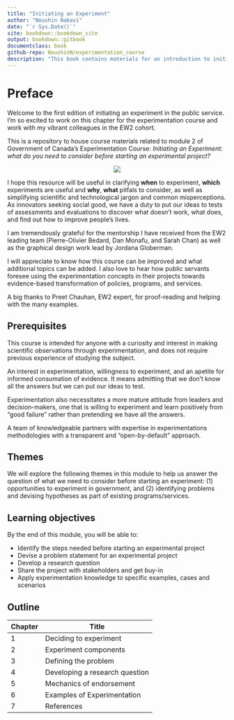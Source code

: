 ```yaml
---
title: "Initiating an Experiment"
author: "Noushin Nabavi"
date: "`r Sys.Date()`"
site: bookdown::bookdown_site
output: bookdown::gitbook
documentclass: book
github-repo: NoushinN/experimentation_course
description: "This book contains materials for an introduction to initiating an experiment"
---
```



# Preface {-}

Welcome to the first edition of initiating an experiment in the public service. I’m so excited to work on this chapter for the experimentation course and work with my vibrant colleagues in the EW2 cohort.

This  is a repository to house course materials related to module 2 of Government of Canada's Experimentation Course: _Initiating an Experiment: what do you need to consider before starting an experimental project?_

<center>
![](fig/experimentation-rules.png)
</center>

I hope this resource will be useful in clarifying **when** to experiment, **which** experiments are useful and **why**, **what** pitfals to consider, as well as simplifying scientific and technological jargon and common misperceptions. As innovators seeking social good, we have a duty to put our ideas to tests of assessments and evaluations to discover what doesn’t work, what does, and find out how to improve people’s lives.

I am tremendously grateful for the mentorship I have received from the EW2 leading team (Pierre-Olivier Bedard, Dan Monafu, and Sarah Chan) as well as the graphical design work lead by Jordana Globerman.

I will appreciate to know how this course can be improved and what additional topics can be added. I also love to hear how public servants foresee using the experimentation concepts in their projects towards evidence-based transformation of policies, programs, and services. 

A big thanks to Preet Chauhan, EW2 expert, for proof-reading and helping with the many examples.

## Prerequisites

This course is intended for anyone with a curiosity and interest in making scientific observations through experimentation, and does not require previous experience of studying the subject.

An interest in experimentation, willingness to experiment, and an apetite for informed consumation of evidence. It means admitting that we don’t know all the answers but we can put our ideas to test. 

Experimentation also necessitates a more mature attitude from leaders and decision-makers, one that is willing to experiment and learn positively from “good failure” rather than pretending we have all the answers.

A team of knowledgeable partners with expertise in experimentations methodologies with a transparent and  “open-by-default” approach. 

## Themes

We will explore the following themes in this module to help us answer the question of what we need to consider before starting an experiment: (1) opportunities to experiment in government, and (2) identifying problems and devising hypotheses as part of existing programs/services.

## Learning objectives

By the end of this module, you will be able to:

- Identify the steps needed before starting an experimental project
- Devise a problem statement for an experimental project 
- Develop a research question 
- Share the project with stakeholders and get buy-in
- Apply experimentation knowledge to specific examples, cases and scenarios

## Outline

| Chapter | Title | 
|---------|---------|
| 1 | Deciding to experiment | 
| 2 | Experiment components |
| 3 | Defining the problem |
| 4 | Developing a research question |
| 5 | Mechanics of endorsement | 
| 6 | Examples of Experimentation | 
| 7 | References | 
 






